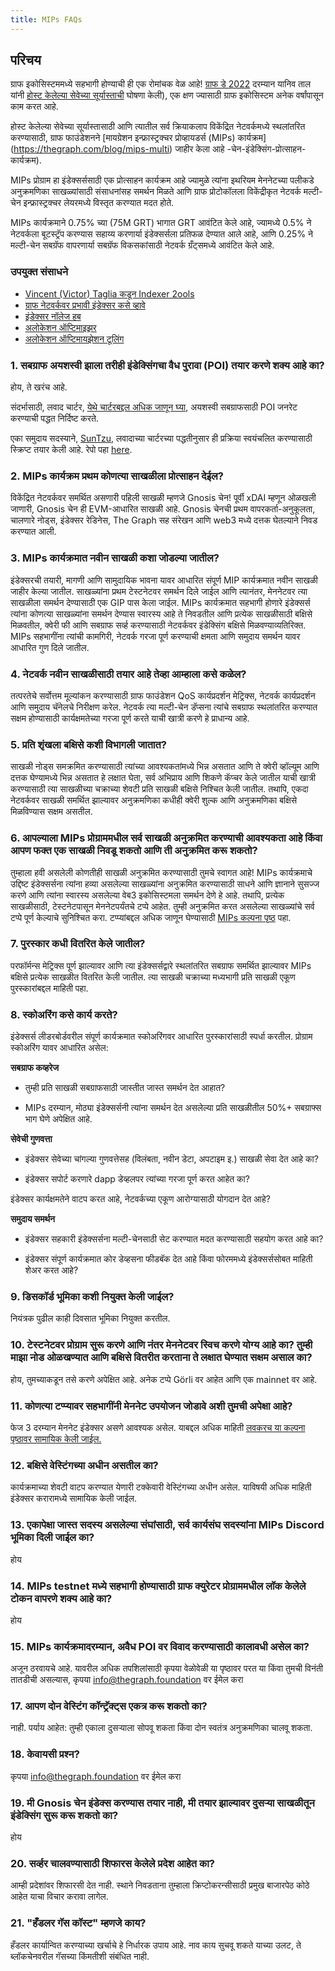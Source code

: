 ```yaml
---
title: MIPs FAQs
---
```


## परिचय

ग्राफ इकोसिस्टममध्ये सहभागी होण्याची ही एक रोमांचक वेळ आहे! [ग्राफ डे 2022](https://thegraph.com/graph-day/2022/) दरम्यान यानिव ताल यांनी [होस्ट केलेल्या सेवेच्या सूर्यास्ताची](https://thegraph.com/blog/sunsetting-hosted-service/) घोषणा केली), एक क्षण ज्यासाठी ग्राफ इकोसिस्टम अनेक वर्षांपासून काम करत आहे.

होस्ट केलेल्या सेवेच्या सूर्यास्तासाठी आणि त्यातील सर्व क्रियाकलाप विकेंद्रित नेटवर्कमध्ये स्थलांतरित करण्यासाठी, ग्राफ फाउंडेशनने [मायग्रेशन इन्फ्रास्ट्रक्चर प्रोव्हायडर्स (MIPs) कार्यक्रम] \(https://thegraph.com/blog/mips-multi) जाहीर केला आहे -चेन-इंडेक्सिंग-प्रोत्साहन-कार्यक्रम).

MIPs प्रोग्राम हा इंडेक्सर्ससाठी एक प्रोत्साहन कार्यक्रम आहे ज्यामुळे त्यांना इथरियम मेननेटच्या पलीकडे अनुक्रमणिका साखळ्यांसाठी संसाधनांसह समर्थन मिळते आणि ग्राफ प्रोटोकॉलला विकेंद्रीकृत नेटवर्क मल्टी-चेन इन्फ्रास्ट्रक्चर लेयरमध्ये विस्तृत करण्यात मदत होते.

MIPs कार्यक्रमाने 0.75% च्या (75M GRT) भागात GRT आवंटित केले आहे, ज्यामध्ये 0.5% ने नेटवर्कला बूटस्ट्रॅप करण्यास सहाय्य करणार्या इंडेक्सर्सला प्रतिफळ देण्यात आले आहे, आणि 0.25% ने मल्टी-चेन सबग्रॅफ वापरणार्या सबग्रॅफ विकसकांसाठी नेटवर्क ग्रँट्समध्ये आवंटित केले आहे.

### उपयुक्त संसाधने

- [Vincent (Victor) Taglia कडून Indexer 2ools](https://indexer-2ools.vincenttaglia.com/#/)
- [ग्राफ नेटवर्कवर प्रभावी इंडेक्सर कसे व्हावे](https://thegraph.com/blog/how-to-become-indexer/)
- [इंडेक्सर नॉलेज हब](https://thegraph.academy/indexers/)
- [अलोकेशन ऑप्टिमाइझर](https://github.com/graphprotocol/allocationopt.jl)
- [अलोकेशन ऑप्टिमायझेशन टूलिंग](https://github.com/anyblockanalytics/thegraph-allocation-optimization/)

### 1. सबग्राफ अयशस्वी झाला तरीही इंडेक्सिंगचा वैध पुरावा (POI) तयार करणे शक्य आहे का?

होय, ते खरंच आहे.

संदर्भासाठी, लवाद चार्टर, [येथे चार्टरबद्दल अधिक जाणून घ्या](https://hackmd.io/@4Ln8SAS4RX-505bIHZTeRw/BJcHzpHDu#Abstract), अयशस्वी सबग्राफसाठी POI जनरेट करण्याची पद्धत निर्दिष्ट करते.

एका समुदाय सदस्याने, [SunTzu](https://github.com/suntzu93), लवादाच्या चार्टरच्या पद्धतीनुसार ही प्रक्रिया स्वयंचलित करण्यासाठी स्क्रिप्ट तयार केली आहे. रेपो पहा [here](https://github.com/suntzu93/get_valid_poi_subgraph).

### 2. MIPs कार्यक्रम प्रथम कोणत्या साखळीला प्रोत्साहन देईल?

विकेंद्रित नेटवर्कवर समर्थित असणारी पहिली साखळी म्हणजे Gnosis चेन! पूर्वी xDAI म्हणून ओळखली जाणारी, Gnosis चेन ही EVM-आधारित साखळी आहे. Gnosis चेनची प्रथम वापरकर्ता-अनुकूलता, चालणारे नोड्स, इंडेक्सर रेडिनेस, The Graph सह संरेखन आणि web3 मध्ये दत्तक घेतल्याने निवड करण्यात आली.

### 3. MIPs कार्यक्रमात नवीन साखळी कशा जोडल्या जातील?

इंडेक्सरची तयारी, मागणी आणि सामुदायिक भावना यावर आधारित संपूर्ण MIP कार्यक्रमात नवीन साखळी जाहीर केल्या जातील. साखळ्यांना प्रथम टेस्टनेटवर समर्थन दिले जाईल आणि त्यानंतर, मेननेटवर त्या साखळीला समर्थन देण्यासाठी एक GIP पास केला जाईल. MIPs कार्यक्रमात सहभागी होणारे इंडेक्सर्स त्यांना कोणत्या साखळ्यांना समर्थन देण्यास स्वारस्य आहे ते निवडतील आणि प्रत्येक साखळीसाठी बक्षिसे मिळवतील, क्वेरी फी आणि सबग्राफ सर्व्ह करण्यासाठी नेटवर्कवर इंडेक्सिंग बक्षिसे मिळवण्याव्यतिरिक्त. MIPs सहभागींना त्यांची कामगिरी, नेटवर्क गरजा पूर्ण करण्याची क्षमता आणि समुदाय समर्थन यावर आधारित गुण दिले जातील.

### 4. नेटवर्क नवीन साखळीसाठी तयार आहे तेव्हा आम्हाला कसे कळेल?

तत्परतेचे सर्वोत्तम मूल्यांकन करण्यासाठी ग्राफ फाउंडेशन QoS कार्यप्रदर्शन मेट्रिक्स, नेटवर्क कार्यप्रदर्शन आणि समुदाय चॅनेलचे निरीक्षण करेल. नेटवर्क त्या मल्टी-चेन डॅप्सना त्यांचे सबग्राफ स्थलांतरित करण्यात सक्षम होण्यासाठी कार्यक्षमतेच्या गरजा पूर्ण करते याची खात्री करणे हे प्राधान्य आहे.

### 5. प्रति शृंखला बक्षिसे कशी विभागली जातात?

साखळी नोड्स समक्रमित करण्यासाठी त्यांच्या आवश्यकतांमध्ये भिन्न असतात आणि ते क्वेरी व्हॉल्यूम आणि दत्तक घेण्यामध्ये भिन्न असतात हे लक्षात घेता, सर्व अभिप्राय आणि शिकणे कॅप्चर केले जातील याची खात्री करण्यासाठी त्या साखळीच्या चक्राच्या शेवटी प्रति साखळी बक्षिसे निश्चित केली जातील. तथापि, एकदा नेटवर्कवर साखळी समर्थित झाल्यावर अनुक्रमणिका कधीही क्वेरी शुल्क आणि अनुक्रमणिका बक्षिसे मिळविण्यास सक्षम असतील.

### 6. आपल्याला MIPs प्रोग्राममधील सर्व साखळी अनुक्रमित करण्याची आवश्यकता आहे किंवा आपण फक्त एक साखळी निवडू शकतो आणि ती अनुक्रमित करू शकतो?

तुम्हाला हवी असलेली कोणतीही साखळी अनुक्रमित करण्यासाठी तुमचे स्वागत आहे! MIPs कार्यक्रमाचे उद्दिष्ट इंडेक्सर्सना त्यांना हव्या असलेल्या साखळ्यांना अनुक्रमित करण्यासाठी साधने आणि ज्ञानाने सुसज्ज करणे आणि त्यांना स्वारस्य असलेल्या वेब3 इकोसिस्टमला समर्थन देणे हे आहे. तथापि, प्रत्येक साखळीसाठी, टेस्टनेटपासून मेननेटपर्यंतचे टप्पे आहेत. तुम्ही अनुक्रमित करत असलेल्या साखळ्यांचे सर्व टप्पे पूर्ण केल्याचे सुनिश्चित करा. टप्प्यांबद्दल अधिक जाणून घेण्यासाठी [MIPs कल्पना पृष्ठ](https://thegraphfoundation.notion.site/MIPs-Home-911e1187f1d94d12b247317265f81059) पहा.

### 7. पुरस्कार कधी वितरित केले जातील?

परफॉर्मन्स मेट्रिक्स पूर्ण झाल्यावर आणि त्या इंडेक्सर्सद्वारे स्थलांतरित सबग्राफ समर्थित झाल्यावर MIPs बक्षिसे प्रत्येक साखळीत वितरित केली जातील. त्या साखळी चक्राच्या मध्यभागी प्रति साखळी एकूण पुरस्कारांबद्दल माहिती पहा.

### 8. स्कोअरिंग कसे कार्य करते?

इंडेक्सर्स लीडरबोर्डवरील संपूर्ण कार्यक्रमात स्कोअरिंगवर आधारित पुरस्कारांसाठी स्पर्धा करतील. प्रोग्राम स्कोअरिंग यावर आधारित असेल:

**सबग्राफ कव्हरेज**

- तुम्ही प्रति साखळी सबग्राफसाठी जास्तीत जास्त समर्थन देत आहात?

- MIPs दरम्यान, मोठ्या इंडेक्सर्सनी त्यांना समर्थन देत असलेल्या प्रति साखळीतील 50%+ सबग्राफ्स भाग घेणे अपेक्षित आहे.

**सेवेची गुणवत्ता**

- इंडेक्सर सेवेच्या चांगल्या गुणवत्तेसह (विलंबता, नवीन डेटा, अपटाइम इ.) साखळी सेवा देत आहे का?

- इंडेक्सर सपोर्ट करणारे dapp डेव्हलपर त्यांच्या गरजा पूर्ण करत आहेत का?

इंडेक्सर कार्यक्षमतेने वाटप करत आहे, नेटवर्कच्या एकूण आरोग्यासाठी योगदान देत आहे?

**समुदाय समर्थन**

- इंडेक्सर सहकारी इंडेक्सर्सना मल्टी-चेनसाठी सेट करण्यात मदत करण्यासाठी सहयोग करत आहे का?

- इंडेक्सर संपूर्ण कार्यक्रमात कोर डेव्हसना फीडबॅक देत आहे किंवा फोरममध्ये इंडेक्सर्ससोबत माहिती शेअर करत आहे?

### 9. डिसकॉर्ड भूमिका कशी नियुक्त केली जाईल?

नियंत्रक पुढील काही दिवसात भूमिका नियुक्त करतील.

### 10. टेस्टनेटवर प्रोग्राम सुरू करणे आणि नंतर मेननेटवर स्विच करणे योग्य आहे का? तुम्‍ही माझा नोड ओळखण्‍यात आणि बक्षिसे वितरीत करताना ते लक्षात घेण्‍यात सक्षम असाल का?

होय, तुमच्याकडून तसे करणे अपेक्षित आहे. अनेक टप्पे Görli वर आहेत आणि एक mainnet वर आहे.

### 11. कोणत्या टप्प्यावर सहभागींनी मेननेट उपयोजन जोडावे अशी तुमची अपेक्षा आहे?

फेज 3 दरम्यान मेननेट इंडेक्सर असणे आवश्यक असेल. याबद्दल अधिक माहिती [लवकरच या कल्पना पृष्ठावर सामायिक केली जाईल.](https://thegraphfoundation.notion.site/MIPs-Home-911e1187f1d94d12b247317265f81059)

### 12. बक्षिसे वेस्टिंगच्या अधीन असतील का?

कार्यक्रमाच्या शेवटी वाटप करण्यात येणारी टक्केवारी वेस्टिंगच्या अधीन असेल. याविषयी अधिक माहिती इंडेक्सर करारामध्ये सामायिक केली जाईल.

### 13. एकापेक्षा जास्त सदस्य असलेल्या संघांसाठी, सर्व कार्यसंघ सदस्यांना MIPs Discord भूमिका दिली जाईल का?

होय

### 14. MIPs testnet मध्ये सहभागी होण्यासाठी ग्राफ क्युरेटर प्रोग्राममधील लॉक केलेले टोकन वापरणे शक्य आहे का?

होय

### 15. MIPs कार्यक्रमादरम्यान, अवैध POI वर विवाद करण्यासाठी कालावधी असेल का?

अजून ठरवायचे आहे. यावरील अधिक तपशिलांसाठी कृपया वेळोवेळी या पृष्ठावर परत या किंवा तुमची विनंती तातडीची असल्यास, कृपया info@thegraph.foundation वर ईमेल करा

### 17. आपण दोन वेस्टिंग कॉन्ट्रॅक्ट्स एकत्र करू शकतो का?

नाही. पर्याय आहेत: तुम्ही एकाला दुसऱ्याला सोपवू शकता किंवा दोन स्वतंत्र अनुक्रमणिका चालवू शकता.

### 18. केवायसी प्रश्न?

कृपया info@thegraph.foundation वर ईमेल करा

### 19. मी Gnosis चेन इंडेक्स करण्यास तयार नाही, मी तयार झाल्यावर दुसर्‍या साखळीतून इंडेक्सिंग सुरू करू शकतो का?

होय

### 20. सर्व्हर चालवण्यासाठी शिफारस केलेले प्रदेश आहेत का?

आम्ही प्रदेशांवर शिफारसी देत नाही. स्थाने निवडताना तुम्हाला क्रिप्टोकरन्सीसाठी प्रमुख बाजारपेठ कोठे आहेत याचा विचार करावा लागेल.

### 21. "हँडलर गॅस कॉस्ट" म्हणजे काय?

हँडलर कार्यान्वित करण्याच्या खर्चाचे हे निर्धारक उपाय आहे. नाव काय सुचवू शकते याच्या उलट, ते ब्लॉकचेनवरील गॅसच्या किंमतीशी संबंधित नाही.
